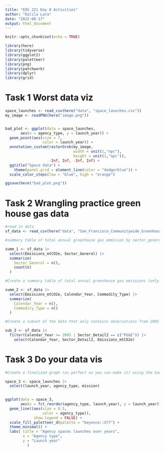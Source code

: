 ```yaml
---
title: "EDS 221 Day 8 Activities"
author: "Dalila Lara"
date: "2022-08-17"
output: html_document
---
```


```r
knitr::opts_chunk$set(echo = TRUE)
```

```r
library(here)
library(tidyverse)
library(ggplot2)
library(paletteer)
library(png)
library(patchwork)
library(dplyr)
library(grid)
```

# Task 1 Worst data viz
```r
space_launches <- read_csv(here("data", "space_launches.csv"))
my_image <- readPNG(here("image.png"))


bad_plot <- ggplot(data = space_launches,
       aes(x = agency_type, y = launch_year)) +
  geom_point(aes(size = 7,
                 color = launch_year)) +
  annotation_custom(rasterGrob(my_image,
                               width = unit(1,"npc"),
                               height = unit(1,"npc")),
                    -Inf, Inf, -Inf, Inf) +
  ggtitle("Space data") +
    theme(panel.grid = element_line(color = "dodgerblue")) +
  scale_color_steps(low = "blue", high = "orange")

ggsave(here("bad_plot.png"))
```

# Task 2 Wrangling practice green house gas data
```r
#read in data 
sf_data <- read_csv(here("data", "San_Francisco_Communitywide_Greenhouse_Gas_Inventory.csv"))

#summary table of total annual greenhouse gas emmision by sector_general 

summ_1 <- sf_data |>
  select(Emissions_mtCO2e, Sector_General) |>
  summarize(
    Sector_General = n(),
    count(n)
  )

#Create a summary table of total annual greenhouse gas emissions (only from Emissions_mtCO2e column) by year and commodity type

summ_2 <- sf_data |>
  select(Emissions_mtCO2e, Calendar_Year, Commodity_Type) |>
  summarize(
    Calendar_Year = n(),
    Commodity_Type = n()
  )

#Create a subset of the data that only contains observations from 2005 on, only for observations where Sector_Detail2 contains the pattern “PG&E”, then limit to columns Calendar_Year, Sector_Detail2 and Emissions_mtCO2e.

sub_3 <- sf_data |>
  filter(Calendar_Year >= 2005 | Sector_Detail2 == c("PG&E")) |>
    select(Calendar_Year, Sector_Detail2, Emissions_mtCO2e)
```

# Task 3 Do your data vis 
```r
#Create a finalized graph (as perfect as you can make it) using the San Francisco GHG emissions dataset. You get to choose what you want to visualize. You can pick which variables & observations you’re interested in. You may want to do some wrangling / summarizing first.

space_3 <- space_launches |>
  select(launch_year, agency_type, mission)
  

ggplot(data = space_3,
       aes(x = fct_reorder(agency_type, launch_year), y = launch_year)) +
  geom_line((aes(size = 0.5,
                 color = agency_type)),
             show.legend = FALSE) +
  scale_fill_paletteer_d(palette = "beyonce::X77") +
  theme_minimal() +
  labs( title = "Agency spaces launches over years",
        x = "Agency type",
        y = "Launch year"
          ) 


```


